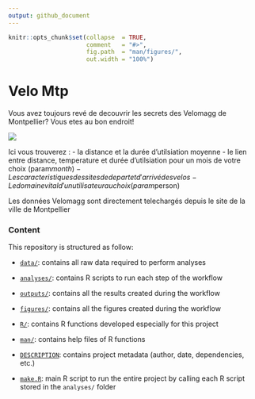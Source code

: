 ```yaml
---
output: github_document
---
```


<!-- README.md is generated from README.Rmd. Please edit that file -->


```r
knitr::opts_chunk$set(collapse  = TRUE,
                      comment   = "#>",
                      fig.path  = "man/figures/",
                      out.width = "100%")
```

# Velo Mtp
Vous avez toujours revé de decouvrir les secrets des Velomagg de Montpellier? Vous etes au bon endroit!

<!-- badges: start -->
<!-- badges: end -->

![](https://france3-regions.francetvinfo.fr/image/p8H--eEjA7Zax7bM2UBg2k_S4EI/600x400/regions/2020/06/09/5edee9cc63fa9_velo_18.jpg)

Ici vous trouverez :
- la distance et la durée d'utilsiation moyenne 
- le lien entre distance, temperature et durée d'utilsiation pour un mois de votre choix (param$month)
- Les caracteristiques des sites de depart et d'arrivé des velos 
- Le domaine vital d'un utilisateur au choix (param$person)

Les données Velomagg sont directement telechargés depuis le site de la ville de Montpellier


### Content
This repository is structured as follow:

- [`data/`](https://github.com/valentine-fleure/VeloMtp/tree/master/data):
contains all raw data required to perform analyses

- [`analyses/`](https://github.com/valentine-fleure/VeloMtp/tree/master/analyses/):
contains R scripts to run each step of the workflow

- [`outputs/`](https://github.com/valentine-fleure/VeloMtp/tree/master/outputs):
contains all the results created during the workflow

- [`figures/`](https://github.com/valentine-fleure/VeloMtp/tree/master/figures):
contains all the figures created during the workflow

- [`R/`](https://github.com/valentine-fleure/VeloMtp/tree/master/R):
contains R functions developed especially for this project

- [`man/`](https://github.com/valentine-fleure/VeloMtp/tree/master/man):
contains help files of R functions

- [`DESCRIPTION`](https://github.com/valentine-fleure/VeloMtp/tree/master/DESCRIPTION):
contains project metadata (author, date, dependencies, etc.)

- [`make.R`](https://github.com/valentine-fleure/VeloMtp/tree/master/make.R):
main R script to run the entire project by calling each R script stored in the `analyses/` folder
